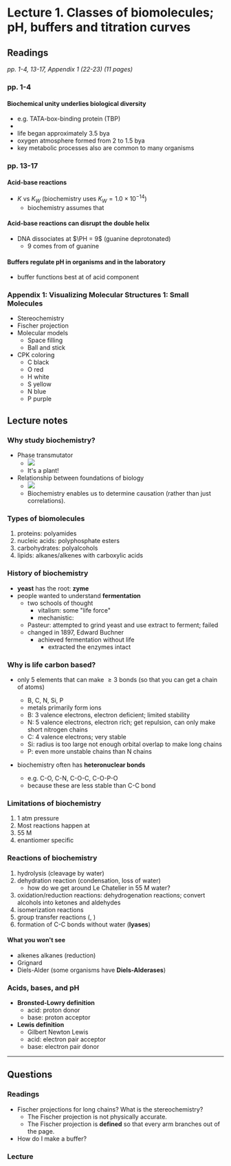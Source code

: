 # Lecture 1. Classes of biomolecules; pH, buffers and titration curves

## Readings

_pp. 1-4, 13-17, Appendix 1 (22-23) (11 pages)_

### pp. 1-4

#### Biochemical unity underlies biological diversity
- e.g. TATA-box-binding protein (TBP)
- <Def term="metabolite" />
- life began approximately 3.5 bya
- oxygen atmosphere formed from 2 to 1.5 bya
- key metabolic processes also are common to many organisms

### pp. 13-17

#### Acid-base reactions
- $K$ vs $K_W$ (biochemistry uses $K_W = 1.0 \times 10^{-14}$)
    - biochemistry assumes that <C chem="\ce{[H2O]} = \pu{55.5 M}" />

#### Acid-base reactions can disrupt the double helix
- DNA dissociates at $\PH = 9$ (guanine deprotonated)
    - 9 comes from <PKA /> of guanine

#### Buffers regulate pH in organisms and in the laboratory
- buffer functions best at <PKA /> of acid component

### Appendix 1: Visualizing Molecular Structures 1: Small Molecules
- Stereochemistry
- Fischer projection
- Molecular models
    - Space filling
    - Ball and stick
- CPK coloring
    - C black
    - O red
    - H white
    - S yellow
    - N blue
    - P purple

## Lecture notes

### Why study biochemistry?
- Phase transmutator
    - ![](./phase-transmutator.jpg)
    - It's a plant!
- Relationship between foundations of biology
    - ![](./foundations.jpg)
    - Biochemistry enables us to determine causation (rather than just correlations).

### Types of biomolecules
1. proteins: polyamides
2. nucleic acids: polyphosphate esters
3. carbohydrates: polyalcohols
4. lipids: alkanes/alkenes with carboxylic acids

### History of biochemistry
- **yeast** has the root: **zyme**
- people wanted to understand **fermentation**
    - two schools of thought
        - vitalism: some "life force"
        - mechanistic: 
    - Pasteur: attempted to grind yeast and use extract to ferment; failed
    - changed in 1897, Edward Buchner
        - achieved fermentation without life
            - extracted the enzymes intact

### Why is life carbon based?
- only 5 elements that can make $\ge 3$ bonds (so that you can get a chain of atoms)
    - B, C, N, Si, P
    - metals primarily form ions
    - B: 3 valence electrons, electron deficient; limited stability
    - N: 5 valence electrons, electron rich; get repulsion, can only make short nitrogen chains
    - C: 4 valence electrons; very stable
    - Si: radius is too large <RA /> not enough orbital overlap to make long chains
    - P: even more unstable chains than N chains

- biochemistry often has **heteronuclear bonds**
    - e.g. C-O, C-N, C-O-C, C-O-P-O
    - because these are less stable than C-C bond

### Limitations of biochemistry
1. 1 atm pressure
2. Most reactions happen at <C chem="37 \Cel" />
3. 55 M <C chem="\ce{H2O}" />
4. enantiomer specific

### Reactions of biochemistry
1. hydrolysis (cleavage by water)
2. dehydration reaction (condensation, loss of water)
    - how do we get around Le Chatelier in 55 M water?
3. oxidation/reduction reactions: dehydrogenation reactions; convert alcohols into ketones and aldehydes
4. isomerization reactions
5. group transfer reactions (<C chem="\ce{PO4}" />, <C chem="\ce{CO2}" />)
6. formation of C-C bonds without water (**lyases**)

#### What you won't see
- alkenes <RA /> alkanes (reduction)
- Grignard
- Diels-Alder (some organisms have **Diels-Alderases**)

### Acids, bases, and pH
- **Bronsted-Lowry definition**
    - acid: proton donor
    - base: proton acceptor
- **Lewis definition**
    - Gilbert Newton Lewis
    - acid: electron pair acceptor
    - base: electron pair donor

---

## Questions

### Readings
- Fischer projections for long chains? What is the stereochemistry?
    - The Fischer projection is not physically accurate.
    - The Fischer projection is **defined** so that every arm branches out of the page.
- How do I make a buffer?

### Lecture